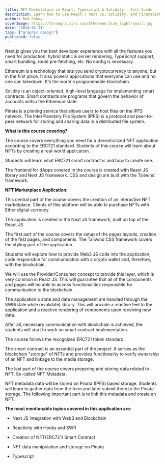 ```yaml
---
title: NFT Marketplace in React, Typescript & Solidity - Full Guide
description: Learn how to use React / Next JS, Solidity, and Pinata(IPFS) to create NFT marketplace on Ethereum. All In Typescript.
author: Rod Dahay
coverImage: https://thrangra.sirv.com/Ethereum_blue_light-small.jpg
date: "2024-01-21"
tags: ["graphic design"]
published: false
---
```


Next.js gives you the best developer experience with all the features you need for production: hybrid static & server rendering, TypeScript support, smart bundling, route pre-fetching, etc. No config is necessary.

Ethereum is a technology that lets you send cryptocurrency to anyone, but in the first place, It also powers applications that everyone can use and no one can takedown. It's the world's programmable blockchain.

Solidity is an object-oriented, high-level language for implementing smart contracts. Smart contracts are programs that govern the behavior of accounts within the Ethereum state.

Pinata is a pinning service that allows users to host files on the IPFS network. The InterPlanetary File System (IPFS) is a protocol and peer-to-peer network for storing and sharing data in a distributed file system.

**What is this course covering?**

The course covers everything you need for a decentralized NFT application according to the ERC721 standard. Students of this course will learn about NFTs by creating a real-world application.

Students will learn what ERC721 smart contract is and how to create one.

The frontend for dApps covered in the course is created with React JS library and Next JS framework. CSS and design are built with the Tailwind framework.

**NFT Marketplace Application:**

This central part of the course covers the creation of an interactive NFT marketplace. Clients of this platform will be able to purchase NFTs with Ether digital currency.

The application is created in the Next JS framework, built on top of the React JS.

The first part of the course covers the setup of the pages layouts, creation of the first pages, and components. The Tailwind CSS framework covers the styling part of the application.

Students will explore how to provide Web3 JS code into the application, code responsible for communication with a crypto wallet and, therefore, with the blockchain.

We will use the Provider/Consumer concept to provide this layer, which is very common in React JS. This will guarantee that all of the components and pages will be able to access functionalities responsible for communication to the blockchain.

The application's state and data management are handled through the SWR(stale while revalidate) library. This will provide a reactive feel to the application and a reactive rendering of components upon receiving new data.

After all, necessary communication with blockchain is achieved, the students will start to work on smart contract implementation.

The course follows the recognized ERC721 token standard.

The smart contract is an essential part of the project. It serves as the blockchain "storage" of NFTs and provides functionality to verify ownership of an NFT and linkage to the media storage.

The last part of the course covers preparing and storing data related to NFT. So-called NFT Metadata.

NFT metadata data will be stored on Pinata (IPFS) based storage. Students will learn to gather data from the form and later submit them to the Pinata storage. The following important part is to link this metadata and create an NFT.


**The most mentionable topics covered in this application are:**

* Next JS Integration with Web3 and Blockchain

* Reactivity with Hooks and SWR

* Creation of NFT(ERC721) Smart Contract

* NFT data manipulation and storage on Pinata

* Typescript